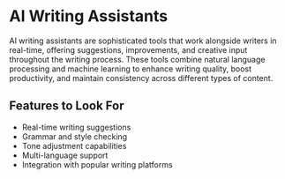 # AI Writing Assistants

AI writing assistants are sophisticated tools that work alongside writers in real-time, offering suggestions, improvements, and creative input throughout the writing process. These tools combine natural language processing and machine learning to enhance writing quality, boost productivity, and maintain consistency across different types of content.

## Features to Look For

- Real-time writing suggestions
- Grammar and style checking
- Tone adjustment capabilities
- Multi-language support
- Integration with popular writing platforms
